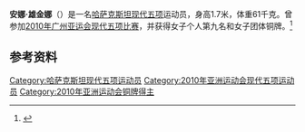 {{NoteTA|G1=Sports}}
'''安娜·雄金娜'''（{{bd|1989年|11月23日||}}）是一名[[哈萨克斯坦|哈萨克斯坦]][[现代五项|现代五项]]运动员，身高1.7米，体重61千克。曾参加[[2010年亚洲运动会|2010年广州亚运会]][[2010年亚洲运动会现代五项比赛|现代五项比赛]]，并获得女子个人第九名和女子团体铜牌。<ref>{{cite web|url=http://www.gz2010.cn/info/CHN_CHN/ZB/ZBB101A_MP@@@@@@@@@@@@@@@CHN_number=237187.html | language=zh-hans | title=安娜·雄金娜 - 简历  |publisher=2010年广州亚运会官方网站 |accessdate=2011-12-27 }}</ref>

== 参考资料 ==
<references />
{{DEFAULTSORT:Shondina, Anna}}
[[Category:哈萨克斯坦现代五项运动员|Category:哈萨克斯坦现代五项运动员]]
[[Category:2010年亚洲运动会现代五项运动员|Category:2010年亚洲运动会现代五项运动员]]
[[Category:2010年亚洲运动会铜牌得主|Category:2010年亚洲运动会铜牌得主]]